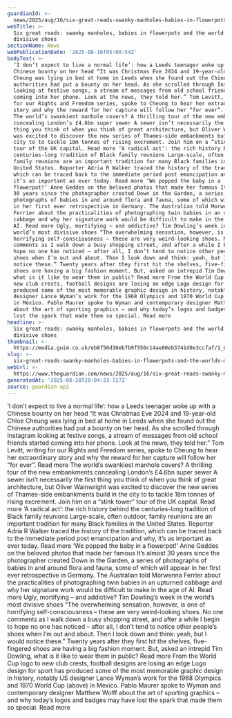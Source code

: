 ```yaml
---
guardianId: >-
  news/2025/aug/16/six-great-reads-swanky-manholes-babies-in-flowerpots-and-the-worlds-most-divisive-shoes
webTitle: >-
  Six great reads: swanky manholes, babies in flowerpots and the world’s most
  divisive shoes 
sectionName: News
webPublicationDate: '2025-08-16T05:00:54Z'
bodyText: >-
  ‘I don’t expect to live a normal life’: how a Leeds teenager woke up with a
  Chinese bounty on her head “It was Christmas Eve 2024 and 19-year-old Chloe
  Cheung was lying in bed at home in Leeds when she found out the Chinese
  authorities had put a bounty on her head. As she scrolled through Instagram
  looking at festive songs, a stream of messages from old school friends started
  coming into her phone. Look at the news, they told her.” Tom Levitt, writing
  for our Rights and Freedom series, spoke to Cheung to hear her extraordinary
  story and why the reward for her capture will follow her “for ever”. Read more
  The world’s swankiest manhole covers? A thrilling tour of the new embankments
  concealing London’s £4.6bn super sewer A sewer isn’t necessarily the first
  thing you think of when you think of great architecture, but Oliver Wainwright
  was excited to discover the new series of Thames-side embankments build in the
  city to to tackle 18m tonnes of rising excrement. Join him on a “stink tower”
  tour of the UK capital. Read more ‘A radical act’: the rich history behind the
  centuries-long tradition of Black family reunions Large-scale, often outdoor,
  family reunions are an important tradition for many Black families in the
  United States. Reporter Adria R Walker traced the history of the tradition,
  which can be traced back to the immediate period post emancipation and why,
  it’s as important as ever today. Read more ‘We popped the baby in a
  flowerpot!’ Anne Geddes on the beloved photos that made her famous It’s almost
  30 years since the photographer created Down in the Garden, a series of
  photographs of babies in and around flora and fauna, some of which will appear
  in her first ever retrospective in Germany. The Australian told Morwenna
  Ferrier about the practicalities of photographing twin babies in an upturned
  cabbage and why her signature work would be difficult to make in the age of
  AI. Read more Ugly, mortifying – and addictive? Tim Dowling’s week in the
  world’s most divisive shoes “The overwhelming sensation, however, is one of
  horrifying self-consciousness – these are very weird-looking shoes. No one
  comments as I walk down a busy shopping street, and after a while I begin to
  hope no one has noticed – after all, I don’t tend to notice other people’s
  shoes when I’m out and about. Then I look down and think: yeah, but I would
  notice these.” Twenty years after they first hit the shelves, five-fingered
  shoes are having a big fashion moment. But, asked an intrepid Tim Dowling,
  what is it like to wear them in public? Read more From the World Cup logo to
  new club crests, football designs are losing an edge Logo design for sport has
  produced some of the most memorable graphic design in history, notably US
  designer Lance Wyman’s work for the 1968 Olympics and 1970 World Cup (above)
  in Mexico. Pablo Maurer spoke to Wyman and contemporary designer Matthew Wolff
  about the art of sporting graphics – and why today’s logos and badges may have
  lost the spark that made them so special. Read more
headline: >-
  Six great reads: swanky manholes, babies in flowerpots and the world’s most
  divisive shoes 
thumbnail: >-
  https://media.guim.co.uk/eb8f50d30eb7b9f550c14ae80eb3741d0e3ccfaf/1_0_4998_4000/500.jpg
slug: >-
  six-great-reads-swanky-manholes-babies-in-flowerpots-and-the-worlds-most-divisive-shoes
webUrl: >-
  https://www.theguardian.com/news/2025/aug/16/six-great-reads-swanky-manholes-babies-in-flowerpots-and-the-worlds-most-divisive-shoes
generatedAt: '2025-08-28T20:04:23.727Z'
source: guardian-api
---
```

‘I don’t expect to live a normal life’: how a Leeds teenager woke up with a Chinese bounty on her head “It was Christmas Eve 2024 and 19-year-old Chloe Cheung was lying in bed at home in Leeds when she found out the Chinese authorities had put a bounty on her head. As she scrolled through Instagram looking at festive songs, a stream of messages from old school friends started coming into her phone. Look at the news, they told her.” Tom Levitt, writing for our Rights and Freedom series, spoke to Cheung to hear her extraordinary story and why the reward for her capture will follow her “for ever”. Read more The world’s swankiest manhole covers? A thrilling tour of the new embankments concealing London’s £4.6bn super sewer A sewer isn’t necessarily the first thing you think of when you think of great architecture, but Oliver Wainwright was excited to discover the new series of Thames-side embankments build in the city to to tackle 18m tonnes of rising excrement. Join him on a “stink tower” tour of the UK capital. Read more ‘A radical act’: the rich history behind the centuries-long tradition of Black family reunions Large-scale, often outdoor, family reunions are an important tradition for many Black families in the United States. Reporter Adria R Walker traced the history of the tradition, which can be traced back to the immediate period post emancipation and why, it’s as important as ever today. Read more ‘We popped the baby in a flowerpot!’ Anne Geddes on the beloved photos that made her famous It’s almost 30 years since the photographer created Down in the Garden, a series of photographs of babies in and around flora and fauna, some of which will appear in her first ever retrospective in Germany. The Australian told Morwenna Ferrier about the practicalities of photographing twin babies in an upturned cabbage and why her signature work would be difficult to make in the age of AI. Read more Ugly, mortifying – and addictive? Tim Dowling’s week in the world’s most divisive shoes “The overwhelming sensation, however, is one of horrifying self-consciousness – these are very weird-looking shoes. No one comments as I walk down a busy shopping street, and after a while I begin to hope no one has noticed – after all, I don’t tend to notice other people’s shoes when I’m out and about. Then I look down and think: yeah, but I would notice these.” Twenty years after they first hit the shelves, five-fingered shoes are having a big fashion moment. But, asked an intrepid Tim Dowling, what is it like to wear them in public? Read more From the World Cup logo to new club crests, football designs are losing an edge Logo design for sport has produced some of the most memorable graphic design in history, notably US designer Lance Wyman’s work for the 1968 Olympics and 1970 World Cup (above) in Mexico. Pablo Maurer spoke to Wyman and contemporary designer Matthew Wolff about the art of sporting graphics – and why today’s logos and badges may have lost the spark that made them so special. Read more
